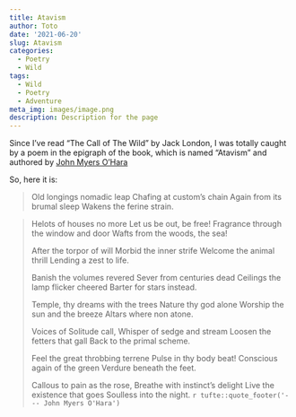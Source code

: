 ```yaml
---
title: Atavism
author: Toto
date: '2021-06-20'
slug: Atavism
categories:
  - Poetry
  - Wild
tags:
  - Wild
  - Poetry
  - Adventure
meta_img: images/image.png
description: Description for the page
---
```


Since I've read "The Call of The Wild" by Jack London, I was totally caught by a poem in the epigraph of the book, which is named "Atavism" and authored by [John Myers O'Hara](https://en.wikipedia.org/wiki/John_Myers_O%27Hara)

So, here it is:
  
>Old longings nomadic leap
>Chafing at custom's chain
>Again from its brumal sleep
>Wakens the ferine strain.

>Helots of houses no more
>Let us be out, be free!
>Fragrance through the window and door
>Wafts from the woods, the sea!
>
>After the torpor of will
>Morbid the inner strife
>Welcome the animal thrill
>Lending a zest to life.
>
>Banish the volumes revered
>Sever from centuries dead
>Ceilings the lamp flicker cheered
Barter for stars instead.
>
>Temple, thy dreams with the trees
>Nature thy god alone
>Worship the sun and the breeze
>Altars where non atone.
>
>Voices of Solitude call,
>Whisper of sedge and stream 
>Loosen the fetters that gall
>Back to the primal scheme.
>
>Feel the great throbbing terrene
>Pulse in thy body beat! 
>Conscious again of the green
>Verdure beneath the feet.
>
>Callous to pain as the rose,
>Breathe with instinct's delight
>Live the existence that goes
>Soulless into the night.
> `r tufte::quote_footer('--- John Myers O'Hara')`